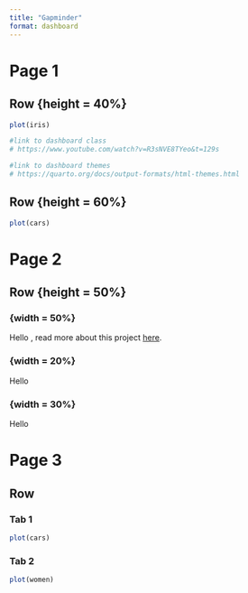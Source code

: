 ```yaml
---
title: "Gapminder"
format: dashboard
---
```


# Page 1

## Row {height = 40%}

```r
plot(iris)

#link to dashboard class
# https://www.youtube.com/watch?v=R3sNVE8TYeo&t=129s

#link to dashboard themes
# https://quarto.org/docs/output-formats/html-themes.html
```

## Row {height = 60%}

```r
plot(cars)
```

# Page 2

## Row {height = 50%}

### {width = 50%}

Hello , read more about this project <a href="http://smokingchdanalysis.mtcambrosio.com/?fbclid=IwAR3Sqn08zLOTk5jDvEMjZMJS_4N7S2VCRbmvKRQspRajkmmgZotb76PQ0uk" target="_blank">here</a>.

### {width = 20%}

Hello

### {width = 30%}

Hello

# Page 3

## Row {.tabset}

### Tab 1


```r
plot(cars)
```


### Tab 2


```r
plot(women)
```


